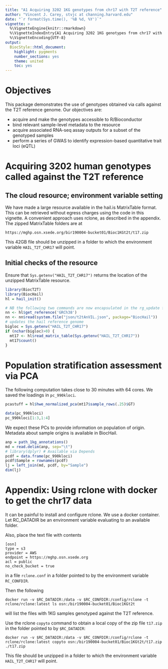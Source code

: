 ```yaml
---
title: "A1 Acquiring 3202 1KG genotypes from chr17 with T2T reference"
author: "Vincent J. Carey, stvjc at channing.harvard.edu"
date: "`r format(Sys.time(), '%B %d, %Y')`"
vignette: >
  %\VignetteEngine{knitr::rmarkdown}
  %\VignetteIndexEntry{A1 Acquiring 3202 1KG genotypes from chr17 with T2T reference}
  %\VignetteEncoding{UTF-8}
output:
  BiocStyle::html_document:
    highlight: pygments
    number_sections: yes
    theme: united
    toc: yes
---
```


# Objectives

This package demonstrates the use of genotypes obtained via calls
against the T2T reference genome.  Our objectives are:

- acquire and make the genotypes accessible to R/Bioconductor
- bind relevant sample-level metadata to the resource
- acquire associated RNA-seq assay outputs for a subset of the genotyped samples
- perform a series of GWAS to identify expression-based quantitative trait loci (eQTL)

# Acquiring 3202 human genotypes called against the T2T reference

## The cloud resource; environment variable setting

We have made a large resource
available in the hail.is MatrixTable format.  This can be retrieved
without egress charges using the code in this vignette.  A convenient
approach uses rclone, as described in the appendix.
The zipped MatrixTable folders are at

```
https://mghp.osn.xsede.org/bir190004-bucket01/Bioc1KGt2t/t17.zip
```

This 42GB file should be unzipped in a folder to which the environment variable `HAIL_T2T_CHR17` will
point.  

## Initial checks of the resource

Ensure that `Sys.getenv("HAIL_T2T_CHR17")` returns the location of the unzipped MatrixTable resource.

```r
library(BiocT2T)
library(BiocHail)
hl = hail_init()

# NB the following two commands are now encapsulated in the rg_update function
nn <- hl$get_reference('GRCh38')
nn <- nn$read(system.file("json/t2tAnVIL.json", package="BiocHail"))
# updates the hail reference genome
bigloc = Sys.getenv("HAIL_T2T_CHR17")
if (nchar(bigloc)>0) {
  mt17 <- hl$read_matrix_table(Sys.getenv("HAIL_T2T_CHR17"))
  mt17$count()
}
```

# Population stratification assessment via PCA


The following computation takes close to 30 minutes with
64 cores.  We saved the loadings in `pc_990kloci`.
```r
pcastuff = hl$hwe_normalized_pca(mt17$sample_rows(.25)$GT)
```
```r
data(pc_990kloci)
pc_990kloci[1:3,1:4]
```

We expect these PCs to provide information on population of origin.
Metadata about sample origins is available in BiocHail.

```r
anp = path_1kg_annotations()
md = read.delim(anp, sep="\t")
# library(dplyr) # Available via Depends
pcdf = data.frame(pc_990kloci)
pcdf$Sample = rownames(pcdf)
lj = left_join(md, pcdf, by="Sample")
dim(lj)
```




# Appendix: Using rclone with docker to get the chr17 data

It can be painful to install and configure rclone.  We use
a docker container.  Let RC_DATADIR be an environment variable
evaluating to an available folder.

Also, place the text file with contents
```
[osn]
type = s3
provider = AWS
endpoint = https://mghp.osn.xsede.org
acl = public
no_check_bucket = true
```
in a file `rclone.conf` in a folder pointed to by the environment
variable `RC_CONFDIR`.


Then the following

```
docker run -v $RC_DATADIR:/data -v $RC_CONFDIR:/config/rclone -t rclone/rclone:latest ls osn:/bir190004-bucket01/Bioc1KGt2t
```

will list the files with 1KG samples genotyped against the T2T reference.



Use the rclone `copyto` command to obtain a local copy of the zip file `t17.zip`
in the folder pointed to by `$RC_DATADIR`:

```
docker run -v $RC_DATADIR:/data -v $RC_CONFDIR:/config/rclone -t rclone/rclone:latest copyto osn:/bir190004-bucket01/Bioc1KGt2t/t17.zip ./t17.zip
```
This file should be unzipped in a folder to which the environment variable `HAIL_T2T_CHR17` will
point.

